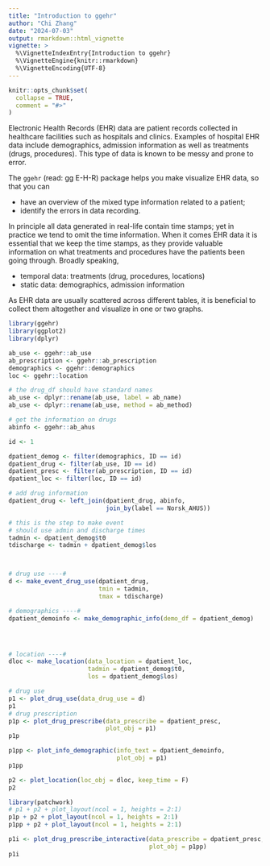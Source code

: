 ```yaml
---
title: "Introduction to ggehr"
author: "Chi Zhang"
date: "2024-07-03"
output: rmarkdown::html_vignette
vignette: >
  %\VignetteIndexEntry{Introduction to ggehr}
  %\VignetteEngine{knitr::rmarkdown}
  %\VignetteEncoding{UTF-8}
---
```



```r
knitr::opts_chunk$set(
  collapse = TRUE,
  comment = "#>"
)
```

Electronic Health Records (EHR) data are patient records collected in healthcare facilities such as hospitals and clinics. Examples of hospital EHR data include demographics, admission information as well as treatments (drugs, procedures). This type of data is known to be messy and prone to error. 

The `ggehr` (read: gg E-H-R) package helps you make visualize EHR data, so that you can 

* have an overview of the mixed type information related to a patient;
* identify the errors in data recording.

In principle all data generated in real-life contain time stamps; yet in practice we tend to omit the time information. When it comes EHR data it is essential that we keep the time stamps, as they provide valuable information on what treatments and procedures have the patients been going through. Broadly speaking, 

* temporal data: treatments (drug, procedures, locations)
* static data: demographics, admission information

As EHR data are usually scattered across different tables, it is beneficial to collect them altogether and visualize in one or two graphs. 

```r
library(ggehr)
library(ggplot2)
library(dplyr)
```



```r
ab_use <- ggehr::ab_use
ab_prescription <- ggehr::ab_prescription
demographics <- ggehr::demographics
loc <- ggehr::location

# the drug_df should have standard names
ab_use <- dplyr::rename(ab_use, label = ab_name)
ab_use <- dplyr::rename(ab_use, method = ab_method)

# get the information on drugs
abinfo <- ggehr::ab_ahus
```



```r
id <- 1

dpatient_demog <- filter(demographics, ID == id)
dpatient_drug <- filter(ab_use, ID == id)
dpatient_presc <- filter(ab_prescription, ID == id)
dpatient_loc <- filter(loc, ID == id)

# add drug information 
dpatient_drug <- left_join(dpatient_drug, abinfo, 
                           join_by(label == Norsk_AHUS))

# this is the step to make event
# should use admin and discharge times
tadmin <- dpatient_demog$t0
tdischarge <- tadmin + dpatient_demog$los



# drug use ----#
d <- make_event_drug_use(dpatient_drug, 
                         tmin = tadmin, 
                         tmax = tdischarge)
```

```r
# demographics ----# 
dpatient_demoinfo <- make_demographic_info(demo_df = dpatient_demog)




# location ----#
dloc <- make_location(data_location = dpatient_loc, 
                      tadmin = dpatient_demog$t0, 
                      los = dpatient_demog$los)

```



```r
# drug use 
p1 <- plot_drug_use(data_drug_use = d)
p1
# drug prescription
p1p <- plot_drug_prescribe(data_prescribe = dpatient_presc, 
                           plot_obj = p1)
p1p

p1pp <- plot_info_demographic(info_text = dpatient_demoinfo, 
                              plot_obj = p1)
p1pp 
```




```r
p2 <- plot_location(loc_obj = dloc, keep_time = F)
p2
```


```r
library(patchwork)
# p1 + p2 + plot_layout(ncol = 1, heights = 2:1)
p1p + p2 + plot_layout(ncol = 1, heights = 2:1)
p1pp + p2 + plot_layout(ncol = 1, heights = 2:1)
```


```r
p1i <- plot_drug_prescribe_interactive(data_prescribe = dpatient_presc, 
                                       plot_obj = p1pp)
p1i
```